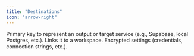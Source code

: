 ```yaml
---
title: "Destinations"
icon: "arrow-right"
---
```

<ParamField path="destination_id" type="uuid">
  Primary key to represent an output or target service (e.g., Supabase, local Postgres, etc.).
</ParamField>

<ParamField path="workspace_id" type="uuid">
  Links it to a workspace.
</ParamField>

<ParamField path="encrypted_destination_config" type="bytea">
  Encrypted settings (credentials, connection strings, etc.).
</ParamField>